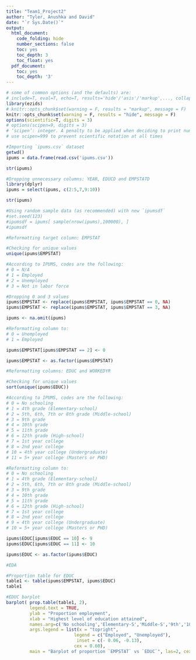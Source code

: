 ```yaml
---
title: "Team1_Project2"
author: "Tyler, Anushka and David"
date: "`r Sys.Date()`"
output:
  html_document:
    code_folding: hide
    number_sections: false
    toc: yes
    toc_depth: 3
    toc_float: yes
  pdf_document:
    toc: yes
    toc_depth: '3'
---
```


```r
# some of common options (and the defaults) are: 
# include=T, eval=T, echo=T, results='hide'/'asis'/'markup',..., collapse=F, warning=T, message=T, error=T, cache=T, fig.width=6, fig.height=4, fig.dim=c(6,4) #inches, fig.align='left'/'center','right', 
library(ezids)
# knitr::opts_chunk$set(warning = F, results = "markup", message = F)
knitr::opts_chunk$set(warning = F, results = "hide", message = F)
options(scientific=T, digits = 3) 
# options(scipen=9, digits = 3) 
# ‘scipen’: integer. A penalty to be applied when deciding to print numeric values in fixed or exponential notation.  Positive values bias towards fixed and negative towards scientific notation: fixed notation will be preferred unless it is more than ‘scipen’ digits wider.
# use scipen=999 to prevent scientific notation at all times
```

```r
#Importing `ipums.csv` dataset
getwd()
ipums = data.frame(read.csv('ipums.csv'))

str(ipums)

#Dropping unnecessary columns: YEAR, EDUCD and EMPSTATD
library(dplyr)
ipums = select(ipums, c(2:5,7,9:10))

str(ipums)

#Using random sample data (as recommended) with new `ipumsdf`
#set.seed(123)
#ipumsdf = ipums[ sample(nrow(ipums),100000), ]
#ipumsdf
```


```r
#Reformatting target column: EMPSTAT

#Checking for unique values
unique(ipums$EMPSTAT)

#According to IPUMS, codes are the following:
# 0 = N/A
# 1 = Employed
# 2 = Unemployed
# 3 = Not in labor force

#Dropping 0 and 3 values
ipums$EMPSTAT <- replace(ipums$EMPSTAT, ipums$EMPSTAT == 0, NA)
ipums$EMPSTAT <- replace(ipums$EMPSTAT, ipums$EMPSTAT == 3, NA)

ipums <- na.omit(ipums)

#Reformatting column to:
# 0 = Unemployed
# 1 = Employed

ipums$EMPSTAT[ipums$EMPSTAT == 2] <- 0

ipums$EMPSTAT <- as.factor(ipums$EMPSTAT)
```

```r
#Reformatting columns: EDUC and WORKEDYR

#Checking for unique values
sort(unique(ipums$EDUC))

#According to IPUMS, codes are the following:
# 0 = No schooling
# 1 = 4th grade (Elementary-school)
# 2 = 5th, 6th, 7th or 8th grade (Middle-school)
# 3 = 9th grade
# 4 = 10th grade
# 5 = 11th grade 
# 6 = 12th grade (High-school)
# 7 = 1st year college
# 8 = 2nd year college
# 10 = 4th year college (Undergraduate)
# 11 = 5+ year college (Masters or PHD)

#Reformatting column to:
# 0 = No schooling
# 1 = 4th grade (Elementary-school)
# 2 = 5th, 6th, 7th or 8th grade (Middle-school)
# 3 = 9th grade
# 4 = 10th grade
# 5 = 11th grade 
# 6 = 12th grade (High-school)
# 7 = 1st year college
# 8 = 2nd year college
# 9 = 4th year college (Undergraduate)
# 10 = 5+ year college (Masters or PHD)

ipums$EDUC[ipums$EDUC == 10] <- 9
ipums$EDUC[ipums$EDUC == 11] <- 10

ipums$EDUC <- as.factor(ipums$EDUC)
```

```r
#EDA 

#Proportion table for EDUC
table1 <- table(ipums$EMPSTAT, ipums$EDUC)
table1

#EDUC barplot
barplot( prop.table(table1, 2),
         legend.text = TRUE,
         ylab = "Proportion employment",
         xlab = "Highest level of education attained",
         names.arg=c('No schooling','Elementary-S','Middle-S','9th','10th','11th','High-S','1st-C','2nd-C','Undergraduate','Masters'),
         args.legend = list(x = "topright",
                          legend = c("Employed", "Unemployed"),
                           inset = c(- 0.06, -0.13),
                          cex = 0.60),
         main = "Barplot of proportion `EMPSTAT` vs `EDUC`", las=2, cex.names=0.75)

```


